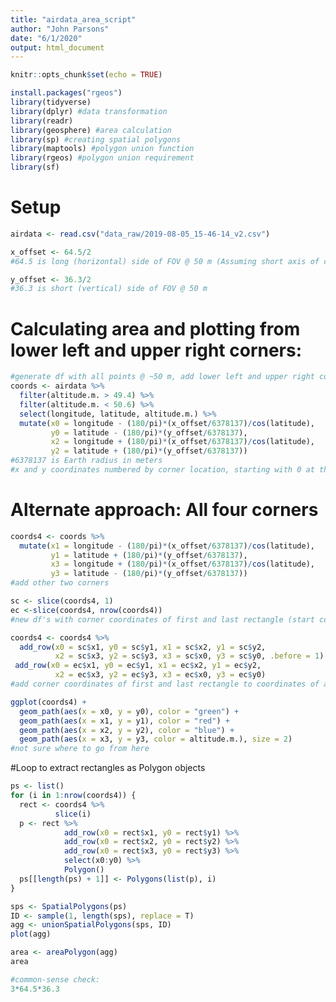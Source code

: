 ```yaml
---
title: "airdata_area_script"
author: "John Parsons"
date: "6/1/2020"
output: html_document
---
```


```r
knitr::opts_chunk$set(echo = TRUE)

install.packages("rgeos")
library(tidyverse)
library(dplyr) #data transformation
library(readr)
library(geosphere) #area calculation
library(sp) #creating spatial polygons
library(maptools) #polygon union function
library(rgeos) #polygon union requirement
library(sf)
```

# Setup
```r
airdata <- read.csv("data_raw/2019-08-05_15-46-14_v2.csv")

x_offset <- 64.5/2
#64.5 is long (horizontal) side of FOV @ 50 m (Assuming short axis of camera is oriented north-south)

y_offset <- 36.3/2
#36.3 is short (vertical) side of FOV @ 50 m
```

# Calculating area and plotting from lower left and upper right corners:
```r
#generate df with all points @ ~50 m, add lower left and upper right coordinates of FOV for each point:
coords <- airdata %>% 
  filter(altitude.m. > 49.4) %>% 
  filter(altitude.m. < 50.6) %>% 
  select(longitude, latitude, altitude.m.) %>% 
  mutate(x0 = longitude - (180/pi)*(x_offset/6378137)/cos(latitude),
         y0 = latitude - (180/pi)*(y_offset/6378137),
         x2 = longitude + (180/pi)*(x_offset/6378137)/cos(latitude),
         y2 = latitude + (180/pi)*(y_offset/6378137))
#6378137 is Earth radius in meters
#x and y coordinates numbered by corner location, starting with 0 at the bottom left corner and moving clockwise
```

# Alternate approach: All four corners
```r
coords4 <- coords %>% 
  mutate(x1 = longitude - (180/pi)*(x_offset/6378137)/cos(latitude),
         y1 = latitude + (180/pi)*(y_offset/6378137),
         x3 = longitude + (180/pi)*(x_offset/6378137)/cos(latitude),
         y3 = latitude - (180/pi)*(y_offset/6378137))
#add other two corners

sc <- slice(coords4, 1)
ec <-slice(coords4, nrow(coords4))
#new df's with corner coordinates of first and last rectangle (start coords and end coords)

coords4 <- coords4 %>% 
  add_row(x0 = sc$x1, y0 = sc$y1, x1 = sc$x2, y1 = sc$y2,
          x2 = sc$x3, y2 = sc$y3, x3 = sc$x0, y3 = sc$y0, .before = 1) %>% 
 add_row(x0 = ec$x1, y0 = ec$y1, x1 = ec$x2, y1 = ec$y2,
          x2 = ec$x3, y2 = ec$y3, x3 = ec$x0, y3 = ec$y0)
#add corner coordinates of first and last rectangle to coordinates of adjecent corner

ggplot(coords4) +
  geom_path(aes(x = x0, y = y0), color = "green") +
  geom_path(aes(x = x1, y = y1), color = "red") +
  geom_path(aes(x = x2, y = y2), color = "blue") +
  geom_path(aes(x = x3, y = y3, color = altitude.m.), size = 2)
#not sure where to go from here
```

#Loop to extract rectangles as Polygon objects
```r
ps <- list()
for (i in 1:nrow(coords4)) {
  rect <- coords4 %>% 
          slice(i)
  p <- rect %>% 
            add_row(x0 = rect$x1, y0 = rect$y1) %>% 
            add_row(x0 = rect$x2, y0 = rect$y2) %>% 
            add_row(x0 = rect$x3, y0 = rect$y3) %>%
            select(x0:y0) %>% 
            Polygon()
  ps[[length(ps) + 1]] <- Polygons(list(p), i)
}

sps <- SpatialPolygons(ps)
ID <- sample(1, length(sps), replace = T)
agg <- unionSpatialPolygons(sps, ID)
plot(agg)

area <- areaPolygon(agg)
area

#common-sense check:
3*64.5*36.3
```
